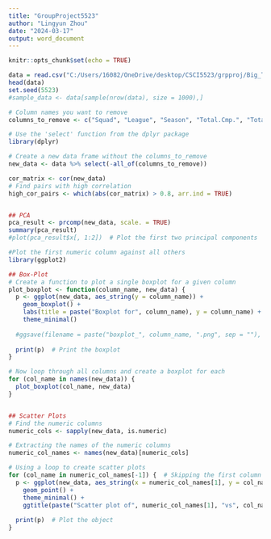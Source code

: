---
title: "GroupProject5523"
author: "Lingyun Zhou"
date: "2024-03-17"
output: word_document
---

```{r setup, include=FALSE}
knitr::opts_chunk$set(echo = TRUE)
```

```{r}
data = read.csv("C:/Users/16082/OneDrive/desktop/CSCI5523/grpproj/Big_Table.csv")
head(data)
set.seed(5523)
#sample_data <- data[sample(nrow(data), size = 1000),]
```

```{r}
# Column names you want to remove
columns_to_remove <- c("Squad", "League", "Season", "Total.Cmp.", "Total.TotDist", "Total.PrgDist", "Total.Cmp", "Total.Att", "Unnamed..2_level_0.90s_x", "GCA.GCA", "GCA.GCA90", "GCA.Types.PassLive", "GCA.Types.PassDead", "GCA.Types.TO", "GCA.Types.Sh", "GCA.Types.Fld", "GCA.Types.Def", "Unnamed..1_level_0...Pl_x", "Unnamed..2_level_0.90s_y", "Tackles.Tkl", "Challenges.Tkl", "Challenges.Att", "Challenges.Tkl.", "Challenges.Lost", "Unnamed..1_level_0...Pl_y", "Unnamed..2_level_0.90s", "Standard.Sh", "Standard.SoT.", "Blocks.Blocks", "Standard.Sh.90", "Standard.SoT.90", "Standard.G.Sh", "Standard.G.SoT", "Standard.Dist", "W", "D", "L", "Unnamed..3_level_0.90s", "Touches.Live", "Take.Ons.Att", "Take.Ons.Succ", "Take.Ons.Succ.", "Take.Ons.Tkld", "Take.Ons.Tkld.", "Carries.Carries", "Carries.Dis")

# Use the 'select' function from the dplyr package
library(dplyr)

# Create a new data frame without the columns_to_remove
new_data <- data %>% select(-all_of(columns_to_remove))

cor_matrix <- cor(new_data)
# Find pairs with high correlation
high_cor_pairs <- which(abs(cor_matrix) > 0.8, arr.ind = TRUE)


## PCA
pca_result <- prcomp(new_data, scale. = TRUE)
summary(pca_result)
#plot(pca_result$x[, 1:2])  # Plot the first two principal components
```

```{r}
#Plot the first numeric column against all others
library(ggplot2)

## Box-Plot
# Create a function to plot a single boxplot for a given column
plot_boxplot <- function(column_name, new_data) {
  p <- ggplot(new_data, aes_string(y = column_name)) + 
    geom_boxplot() +
    labs(title = paste("Boxplot for", column_name), y = column_name) +
    theme_minimal()
  
  #ggsave(filename = paste("boxplot_", column_name, ".png", sep = ""), plot = p, width = 4, height = 3)
  
  print(p)  # Print the boxplot
}

# Now loop through all columns and create a boxplot for each
for (col_name in names(new_data)) {
  plot_boxplot(col_name, new_data)
}


## Scatter Plots
# Find the numeric columns
numeric_cols <- sapply(new_data, is.numeric)

# Extracting the names of the numeric columns
numeric_col_names <- names(new_data)[numeric_cols]

# Using a loop to create scatter plots
for (col_name in numeric_col_names[-1]) {  # Skipping the first column since we're using it as the x-axis
  p <- ggplot(new_data, aes_string(x = numeric_col_names[1], y = col_name)) +
    geom_point() +
    theme_minimal() +
    ggtitle(paste("Scatter plot of", numeric_col_names[1], "vs", col_name))
  
  print(p)  # Plot the object
}
```